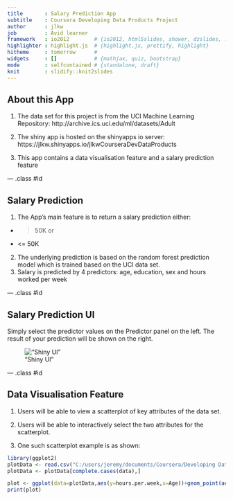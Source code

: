 ```yaml
---
title       : Salary Prediction App
subtitle    : Coursera Developing Data Products Project
author      : jlkw
job         : Avid learner
framework   : io2012        # {io2012, html5slides, shower, dzslides, ...}
highlighter : highlight.js  # {highlight.js, prettify, highlight}
hitheme     : tomorrow      # 
widgets     : []            # {mathjax, quiz, bootstrap}
mode        : selfcontained # {standalone, draft}
knit        : slidify::knit2slides
---
```


<!-- Limit image width and height -->
<style type='text/css'>
img {
    max-height: 500px;
    max-width: 950px;
}
</style>

<!-- Center image on slide -->
<script src="http://ajax.aspnetcdn.com/ajax/jQuery/jquery-1.7.min.js"></script>
<script type='text/javascript'>
$(function() {
    $("p:has(img)").addClass('centered');
});
</script>

## About this App

1. The data set for this project is from the UCI Machine Learning Repository: http://archive.ics.uci.edu/ml/datasets/Adult

2. The shiny app is hosted on the shinyapps io server: https://jlkw.shinyapps.io/jlkwCourseraDevDataProducts

3. This app contains a data visualisation feature and a salary prediction feature

--- .class #id 

## Salary Prediction 

1. The App's main feature is to return a salary prediction either:
  + > 50K or 
  + <= 50K

2. The underlying prediction is based on the random forest prediction model which is trained based on the UCI data set.
3. Salary is predicted by 4 predictors: age, education, sex and hours worked per week


--- .class #id 

## Salary Prediction UI
Simply select the predictor values on the Predictor panel on the left. The result of your prediction will be shown on the right.

!["Shiny UI"](figures/Prediction.PNG)


--- .class #id 


## Data Visualisation Feature

1. Users will be able to view a scatterplot of key attributes of the data set.

2. Users will be able to interactively select the two attributes for the scatterplot.  

3. One such scatterplot example is as shown:

```r
library(ggplot2)
plotData <- read.csv("C:/users/jeremy/documents/Coursera/Developing Data Products/data/Adult.csv",header=TRUE,na.strings=" ?")
plotData <- plotData[complete.cases(data),]

plot <- ggplot(data=plotData,aes(y=hours.per.week,x=Age))+geom_point(aes(color=salary))+labs(title= "Scatterplot",x="Age",y="Hours worked per week")
print(plot) 
```


